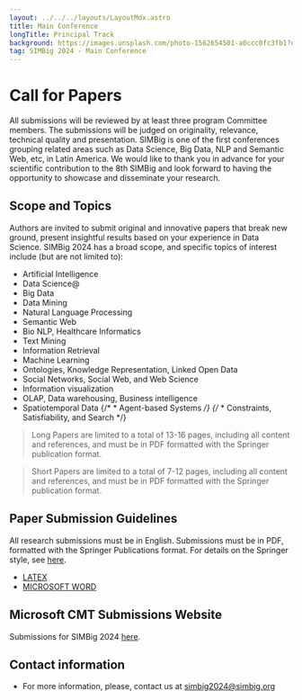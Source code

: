 ```yaml
---
layout: ../../../layouts/LayoutMdx.astro
title: Main Conference
longTitle: Principal Track
background: https://images.unsplash.com/photo-1562654501-a0ccc0fc3fb1?q=80&w=1932&auto=format&fit=crop&ixlib=rb-4.0.3&ixid=M3wxMjA3fDB8MHxwaG90by1wYWdlfHx8fGVufDB8fHx8fA%3D%3D
tag: SIMBig 2024 - Main Conference
---
```



# Call for Papers

All submissions will be reviewed by at least three program Committee members. The submissions will be judged on originality, relevance, technical quality and presentation. SIMBig is one of the first conferences grouping related areas such as Data Science, Big Data, NLP and Semantic Web, etc, in Latin America. We would like to thank you in advance for your scientific contribution to the 8th SIMBig and look forward to having the opportunity to showcase and disseminate your research.

## Scope and Topics

Authors are invited to submit original and innovative papers that break new ground, present insightful results based on your experience in Data Science. SIMBig 2024 has a broad scope, and specific topics of interest include (but are not limited to):

- Artificial Intelligence
- Data Science@
- Big Data
- Data Mining
- Natural Language Processing
- Semantic Web
- Bio NLP, Healthcare Informatics
- Text Mining
- Information Retrieval
- Machine Learning
- Ontologies, Knowledge Representation, Linked Open Data
- Social Networks, Social Web, and Web Science
- Information visualization
- OLAP, Data warehousing, Business intelligence
- Spatiotemporal Data
  {/* * Agent-based Systems */}
  {/* * Constraints, Satisfiability, and Search */}

> Long Papers are limited to a total of 13-16 pages, including all content and references, and must be in PDF formatted with the Springer publication format.

> Short Papers are limited to a total of 7-12 pages, including all content and references, and must be in PDF formatted with the Springer publication format.

## Paper Submission Guidelines

All research submissions must be in English.
Submissions must be in PDF, formatted with the Springer Publications format. For details on the Springer style, see [here](https://www.springer.com/gp/computer-science/lncs/conference-proceedings-guidelines).

- [LATEX](https://resource-cms.springernature.com/springer-cms/rest/v1/content/19238648/data/v8)
- [MICROSOFT WORD](https://resource-cms.springernature.com/springer-cms/rest/v1/content/7117506/data/v1)

## Microsoft CMT Submissions Website

Submissions for SIMBig 2024 <a href="https://cmt3.research.microsoft.com/SIMBIG2024" target="_blank" rel="noopener">here</a>.

## Contact information

- For more information, please, contact us at simbig2024@simbig.org

<ContactUs />
